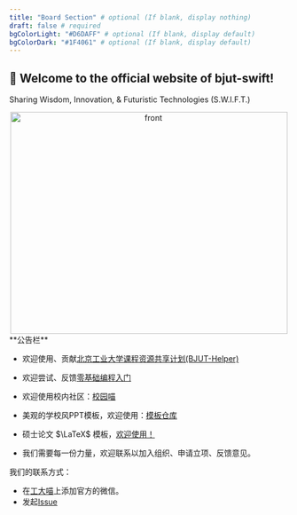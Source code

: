 ```yaml
---
title: "Board Section" # optional (If blank, display nothing)
draft: false # required
bgColorLight: "#D6DAFF" # optional (If blank, display default)
bgColorDark: "#1F4061" # optional (If blank, display default)
---
```


## 🎨 Welcome to the official website of bjut-swift!

Sharing Wisdom, Innovation, & Futuristic Technologies (S.W.I.F.T.)<br />

<div align="center">
  <img src="https://thatwebsite.oss-cn-hongkong.aliyuncs.com/title.png" alt = "front" width="500" height="400" className="m-0" />
</div>
<div align="left" class="md:px-10">
  **公告栏**

- 欢迎使用、贡献[北京工业大学课程资源共享计划(BJUT-Helper)](https://github.com/bjut-swift/BJUT-Helper)

- 欢迎尝试、反馈[零基础编程入门](https://github.com/bjut-swift/CodeJourney)

- 欢迎使用校内社区：[校园喵](https://xiaoyuancat.com/)

- 美观的学校风PPT模板，欢迎使用：[模板仓库](https://github.com/bjut-swift/BJUT-PPT-template)

- 硕士论文 $\LaTeX$ 模板，[欢迎使用！](https://github.com/bjut-swift/BJUTLATEX)

- 我们需要每一份力量，欢迎联系以加入组织、申请立项、反馈意见。

我们的联系方式：

- 在[工大喵](https://xiaoyuancat.com/)上添加官方的微信。
- 发起[Issue](https://github.com/bjut-swift/.github/issues)
</div>

